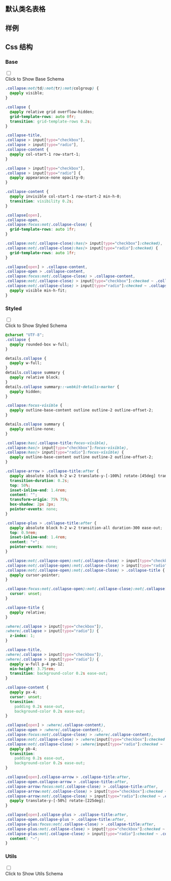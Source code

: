 

## 默认类名表格
  
<CssTable name="collapse" />
  
## 样例
  
<Demo></Demo>
  
## Css 结构


### Base

<div className="collapse">
<input type="checkbox" /> 
<div class="collapse-title px-0">
<span class="btn">Click to Show Base Schema</span>
</div>
<div class="collapse-content"> 

```css
.collapse:not(td):not(tr):not(colgroup) {
  @apply visible;
}

.collapse {
  @apply relative grid overflow-hidden;
  grid-template-rows: auto 0fr;
  transition: grid-template-rows 0.2s;
}

.collapse-title,
.collapse > input[type="checkbox"],
.collapse > input[type="radio"],
.collapse-content {
  @apply col-start-1 row-start-1;
}

.collapse > input[type="checkbox"],
.collapse > input[type="radio"] {
  @apply appearance-none opacity-0;
}

.collapse-content {
  @apply invisible col-start-1 row-start-2 min-h-0;
  transition: visibility 0.2s;
}

.collapse[open],
.collapse-open,
.collapse:focus:not(.collapse-close) {
  grid-template-rows: auto 1fr;
}

.collapse:not(.collapse-close):has(> input[type="checkbox"]:checked),
.collapse:not(.collapse-close):has(> input[type="radio"]:checked) {
  grid-template-rows: auto 1fr;
}

.collapse[open] > .collapse-content,
.collapse-open > .collapse-content,
.collapse:focus:not(.collapse-close) > .collapse-content,
.collapse:not(.collapse-close) > input[type="checkbox"]:checked ~ .collapse-content,
.collapse:not(.collapse-close) > input[type="radio"]:checked ~ .collapse-content {
  @apply visible min-h-fit;
}

```

</div>
</div>



### Styled

<div className="collapse">
<input type="checkbox" /> 
<div class="collapse-title px-0">
<span class="btn">Click to Show Styled Schema</span>
</div>
<div class="collapse-content"> 

```css
@charset "UTF-8";
.collapse {
  @apply rounded-box w-full;
}

details.collapse {
  @apply w-full;
}
details.collapse summary {
  @apply relative block;
}
details.collapse summary::-webkit-details-marker {
  @apply hidden;
}

.collapse:focus-visible {
  @apply outline-base-content outline outline-2 outline-offset-2;
}

details.collapse summary {
  @apply outline-none;
}

.collapse:has(.collapse-title:focus-visible),
.collapse:has(> input[type="checkbox"]:focus-visible),
.collapse:has(> input[type="radio"]:focus-visible) {
  @apply outline-base-content outline outline-2 outline-offset-2;
}

.collapse-arrow > .collapse-title:after {
  @apply absolute block h-2 w-2 translate-y-[-100%] rotate-[45deg] transition-all ease-out;
  transition-duration: 0.2s;
  top: 50%;
  inset-inline-end: 1.4rem;
  content: "";
  transform-origin: 75% 75%;
  box-shadow: 2px 2px;
  pointer-events: none;
}

.collapse-plus > .collapse-title:after {
  @apply absolute block h-2 w-2 transition-all duration-300 ease-out;
  top: 0.9rem;
  inset-inline-end: 1.4rem;
  content: "+";
  pointer-events: none;
}

.collapse:not(.collapse-open):not(.collapse-close) > input[type="checkbox"],
.collapse:not(.collapse-open):not(.collapse-close) > input[type="radio"]:not(:checked),
.collapse:not(.collapse-open):not(.collapse-close) > .collapse-title {
  @apply cursor-pointer;
}

.collapse:focus:not(.collapse-open):not(.collapse-close):not(.collapse[open]) > .collapse-title {
  cursor: unset;
}

.collapse-title {
  @apply relative;
}

:where(.collapse > input[type="checkbox"]),
:where(.collapse > input[type="radio"]) {
  z-index: 1;
}

.collapse-title,
:where(.collapse > input[type="checkbox"]),
:where(.collapse > input[type="radio"]) {
  @apply w-full p-4 pe-12;
  min-height: 3.75rem;
  transition: background-color 0.2s ease-out;
}

.collapse-content {
  @apply px-4;
  cursor: unset;
  transition:
    padding 0.2s ease-out,
    background-color 0.2s ease-out;
}

.collapse[open] > :where(.collapse-content),
.collapse-open > :where(.collapse-content),
.collapse:focus:not(.collapse-close) > :where(.collapse-content),
.collapse:not(.collapse-close) > :where(input[type="checkbox"]:checked ~ .collapse-content),
.collapse:not(.collapse-close) > :where(input[type="radio"]:checked ~ .collapse-content) {
  @apply pb-4;
  transition:
    padding 0.2s ease-out,
    background-color 0.2s ease-out;
}

.collapse[open].collapse-arrow > .collapse-title:after,
.collapse-open.collapse-arrow > .collapse-title:after,
.collapse-arrow:focus:not(.collapse-close) > .collapse-title:after,
.collapse-arrow:not(.collapse-close) > input[type="checkbox"]:checked ~ .collapse-title:after,
.collapse-arrow:not(.collapse-close) > input[type="radio"]:checked ~ .collapse-title:after {
  @apply translate-y-[-50%] rotate-[225deg];
}

.collapse[open].collapse-plus > .collapse-title:after,
.collapse-open.collapse-plus > .collapse-title:after,
.collapse-plus:focus:not(.collapse-close) > .collapse-title:after,
.collapse-plus:not(.collapse-close) > input[type="checkbox"]:checked ~ .collapse-title:after,
.collapse-plus:not(.collapse-close) > input[type="radio"]:checked ~ .collapse-title:after {
  content: "−";
}

```

</div>
</div>



### Utils

<div className="collapse">
<input type="checkbox" /> 
<div class="collapse-title px-0">
<span class="btn">Click to Show Utils Schema</span>
</div>
<div class="collapse-content"> 

```css

```

</div>
</div>




